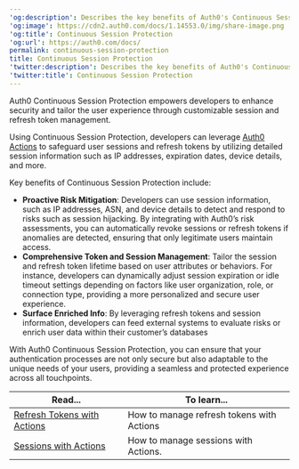 ---
'og:description': Describes the key benefits of Auth0's Continuous Session Protection.
'og:image': https://cdn2.auth0.com/docs/1.14553.0/img/share-image.png
'og:title': Continuous Session Protection
'og:url': https://auth0.com/docs/
permalink: continuous-session-protection
title: Continuous Session Protection
'twitter:description': Describes the key benefits of Auth0's Continuous Session Protection.
'twitter:title': Continuous Session Protection
---
Auth0 Continuous Session Protection empowers developers to enhance security and tailor the user experience through customizable session and <Tooltip tip="Refresh Token: Token used to obtain a renewed Access Token without forcing users to log in again." cta="View Glossary" href="/docs/glossary?term=refresh+token">refresh token</Tooltip> management.

Using Continuous Session Protection, developers can leverage [Auth0 Actions](/docs/customize/actions) to safeguard user sessions and refresh tokens by utilizing detailed session information such as IP addresses, expiration dates, device details, and more.

Key benefits of Continuous Session Protection include:

* **Proactive Risk Mitigation**: Developers can use session information, such as IP addresses, ASN, and device details to detect and respond to risks such as session hijacking. By integrating with Auth0’s risk assessments, you can automatically revoke sessions or refresh tokens if anomalies are detected, ensuring that only legitimate users maintain access.
* **Comprehensive Token and Session Management**: Tailor the session and refresh token lifetime based on user attributes or behaviors. For instance, developers can dynamically adjust session expiration or idle timeout settings depending on factors like user organization, role, or connection type, providing a more personalized and secure user experience.
* **Surface Enriched Info**: By leveraging refresh tokens and session information, developers can feed external systems to evaluate risks or enrich user data within their customer’s databases

With Auth0 Continuous Session Protection, you can ensure that your authentication processes are not only secure but also adaptable to the unique needs of your users, providing a seamless and protected experience across all touchpoints.

<table class="table"><thead>
<tr>
<th><strong>Read...</strong></th>
<th><strong>To learn...</strong></th>
</tr>
</thead>
<tbody>
<tr>
<td><a href="/docs/secure/tokens/refresh-tokens/manage-refresh-tokens-actions">Refresh Tokens with Actions</a></td>
<td>How to manage refresh tokens with Actions</td>
</tr>
<tr>
<td><a href="/docs/manage-users/sessions/manage-sessions-actions">Sessions with Actions</a></td>
<td>How to manage sessions with Actions.</td>
</tr>
</tbody>
</table>